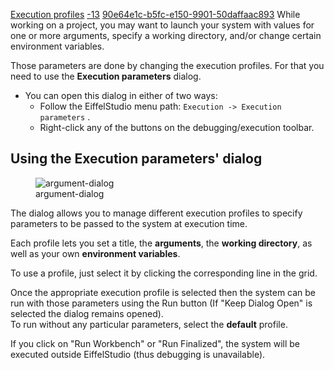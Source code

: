 [[Property:title|Execution profiles]]
[[Property:weight|-13]]
[[Property:uuid|90e64e1c-b5fc-e150-9901-50daffaac893]]
While working on a project, you may want to launch your system with values for one or more arguments, specify a working directory, and/or change certain environment variables.

Those parameters are done by changing the execution profiles. For that you need to use the '''Execution parameters''' dialog.

* You can open this dialog in either of two ways:
** Follow the EiffelStudio menu path: <code>Execution -> Execution parameters</code> .
** Right-click any of the buttons on the debugging/execution toolbar.

==Using the Execution parameters' dialog==

[[Image:argument-dialog]]  


The dialog allows you to manage different execution profiles to specify parameters to be passed to the system at execution time. 

Each profile lets you set a title, the '''arguments''', the '''working directory''', as well as your own '''environment variables'''.

To use a profile, just select it by clicking the corresponding line in the grid.

Once the appropriate execution profile is selected then the system can be run with those parameters using the Run button (If "Keep Dialog Open" is selected the dialog remains opened).<br/>
To run without any particular parameters, select the '''default''' profile.

If you click on "Run Workbench" or "Run Finalized", the system will be executed outside EiffelStudio (thus debugging is unavailable).


{{tip|From version 6.5, you can unset an environment variable FOO by adding the "&-FOO" to the environment variables. By prefixing with "&-", you mark the variable "FOO" to be removed. If you use "&-*", all variables will be removed (except for any that you add to the list after the "&-*" entry). }}




